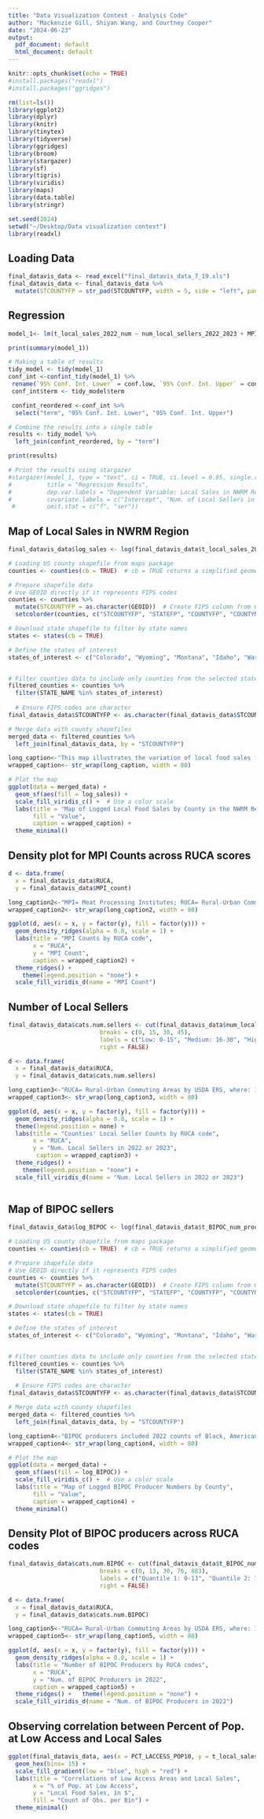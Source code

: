 ```yaml
---
title: "Data Visualization Contest - Analysis Code"
author: "Mackenzie Gill, Shiyan Wang, and Courtney Cooper"
date: "2024-06-23"
output:
  pdf_document: default
  html_document: default
---
```


```r
knitr::opts_chunk$set(echo = TRUE)
#install.packages("readxl")
#install.packages("ggridges")

rm(list=ls())
library(ggplot2)
library(dplyr)
library(knitr)
library(tinytex)
library(tidyverse)
library(ggridges)
library(broom)
library(stargazer)
library(sf)
library(tigris)
library(viridis)
library(maps)
library(data.table)
library(stringr)

set.seed(2024)
setwd("~/Desktop/Data visualization contest")
library(readxl)

```

## Loading Data

```r

final_datavis_data <- read_excel("final_datavis_data_7_19.xls")
final_datavis_data <- final_datavis_data %>%
  mutate(STCOUNTYFP = str_pad(STCOUNTYFP, width = 5, side = "left", pad = "0"))
```

## Regression


```r
model_1<- lm(t_local_sales_2022_num ~ num_local_sellers_2022_2023 + MPI_count + PCT_LACCESS_POP10+ t_BIPOC_num_prods_2022 + rural_RUCA, data= final_datavis_data )

print(summary(model_1))

# Making a table of results
tidy_model <- tidy(model_1)
conf_int <-confint_tidy(model_1) %>%
 rename(`95% Conf. Int. Lower` = conf.low, `95% Conf. Int. Upper` = conf.high)
 conf_int$term <- tidy_model$term 

 confint_reordered <-conf_int %>%
  select("term", "95% Conf. Int. Lower", "95% Conf. Int. Upper")

# Combine the results into a single table
results <- tidy_model %>%
  left_join(confint_reordered, by = "term")

print(results)

# Print the results using stargazer
#stargazer(model_1, type = "text", ci = TRUE, ci.level = 0.95, single.row = TRUE, 
#          title = "Regression Results", 
#          dep.var.labels = "Dependent Variable: Local Sales in NWRM Region",
#          covariate.labels = c("Intercept", "Num. of Local Sellers in 2022 or 2023", "Meat Processing Institutions", "% of pop. at low access to grocers", "Num. of BIPOC producers in 2022", "Rural Dummy"),
 #         omit.stat = c("f", "ser"))

```


## Map of Local Sales in NWRM Region

```r
final_datavis_data$log_sales <- log(final_datavis_data$t_local_sales_2022_num)

# Loading US county shapefile from maps package
counties <- counties(cb = TRUE)  # cb = TRUE returns a simplified geometry

# Prepare shapefile data
# Use GEOID directly if it represents FIPS codes
counties <- counties %>%
  mutate(STCOUNTYFP = as.character(GEOID))  # Create FIPS column from GEOID
  setcolorder(counties, c("STCOUNTYFP", "STATEFP", "COUNTYFP", "COUNTYNS", "AFFGEOID", "GEOID", "NAME", "NAMELSAD", "STUSPS", "STATE_NAME", "LSAD", "ALAND", "AWATER", "geometry"))  

# Download state shapefile to filter by state names
states <- states(cb = TRUE)

# Define the states of interest
states_of_interest <- c("Colorado", "Wyoming", "Montana", "Idaho", "Washington", "Oregon")


# Filter counties data to include only counties from the selected states
filtered_counties <- counties %>%
  filter(STATE_NAME %in% states_of_interest)
  
  # Ensure FIPS codes are character
final_datavis_data$STCOUNTYFP <- as.character(final_datavis_data$STCOUNTYFP)

# Merge data with county shapefiles
merged_data <- filtered_counties %>%
  left_join(final_datavis_data, by = "STCOUNTYFP")

long_caption<-"This map illustrates the variation of local food sales for counties in the NWRM region. We chose to convey the log of sales because the untransformed sales data includes outliers, which when mapped, does not show the variation in the lower food sale quantiles."
wrapped_caption<- str_wrap(long_caption, width = 80)

# Plot the map
ggplot(data = merged_data) +
  geom_sf(aes(fill = log_sales)) +
  scale_fill_viridis_c() +  # Use a color scale
  labs(title = "Map of Logged Local Food Sales by County in the NWRM Region",
       fill = "Value",
       caption = wrapped_caption) +
  theme_minimal()
```



## Density plot for MPI Counts across RUCA scores

```r
d <- data.frame(
  x = final_datavis_data$RUCA,
  y = final_datavis_data$MPI_count)

long_caption2<-"MPI= Meat Processing Institutes; RUCA= Rural-Urban Commuting Areas by USDA ERS, where: 1= Metropolitan area core...4= Micropolitan area core...10= Rural area core"
wrapped_caption2<- str_wrap(long_caption2, width = 80)

ggplot(d, aes(x = x, y = factor(y), fill = factor(y))) + 
  geom_density_ridges(alpha = 0.8, scale = 1) +
  labs(title = "MPI Counts by RUCA code",
       x = "RUCA",
       y = "MPI Count",
       caption = wrapped_caption2) +
  theme_ridges() +
    theme(legend.position = "none") +
  scale_fill_viridis_d(name = "MPI Count")
```

## Number of Local Sellers 

```r

final_datavis_data$cats.num.sellers <- cut(final_datavis_data$num_local_sellers_2022_2023, 
                          breaks = c(0, 15, 30, 45), 
                          labels = c("Low: 0-15", "Medium: 16-30", "High: 30-45"), 
                          right = FALSE)

d <- data.frame(
  x = final_datavis_data$RUCA,
  y = final_datavis_data$cats.num.sellers)

long_caption3<-"RUCA= Rural-Urban Commuting Areas by USDA ERS, where: 1= Metropolitan area core...4= Micropolitan area core...10= Rural area core"
wrapped_caption3<- str_wrap(long_caption3, width = 80)

ggplot(d, aes(x = x, y = factor(y), fill = factor(y))) + 
  geom_density_ridges(alpha = 0.8, scale = 1) +
  theme(legend.position = none) +
  labs(title = "Counties' Local Seller Counts by RUCA code",
       x = "RUCA",
       y = "Num. Local Sellers in 2022 or 2023", 
        caption = wrapped_caption3) +
  theme_ridges() +
    theme(legend.position = "none") +
  scale_fill_viridis_d(name = "Num. Local Sellers in 2022 or 2023")
 
```

## Map of BIPOC sellers

```r
final_datavis_data$log_BIPOC <- log(final_datavis_data$t_BIPOC_num_prods_2022)

# Loading US county shapefile from maps package
counties <- counties(cb = TRUE)  # cb = TRUE returns a simplified geometry

# Prepare shapefile data
# Use GEOID directly if it represents FIPS codes
counties <- counties %>%
  mutate(STCOUNTYFP = as.character(GEOID))  # Create FIPS column from GEOID
  setcolorder(counties, c("STCOUNTYFP", "STATEFP", "COUNTYFP", "COUNTYNS", "AFFGEOID", "GEOID", "NAME", "NAMELSAD", "STUSPS", "STATE_NAME", "LSAD", "ALAND", "AWATER", "geometry"))  

# Download state shapefile to filter by state names
states <- states(cb = TRUE)

# Define the states of interest
states_of_interest <- c("Colorado", "Wyoming", "Montana", "Idaho", "Washington", "Oregon")


# Filter counties data to include only counties from the selected states
filtered_counties <- counties %>%
  filter(STATE_NAME %in% states_of_interest)
  
  # Ensure FIPS codes are character
final_datavis_data$STCOUNTYFP <- as.character(final_datavis_data$STCOUNTYFP)

# Merge data with county shapefiles
merged_data <- filtered_counties %>%
  left_join(final_datavis_data, by = "STCOUNTYFP")

long_caption4<-"BIPOC producers included 2022 counts of Black, American Indian and Alaskan, Hawaiian Natives, Asian, and Hispanic producers. Data is originally sourced from the NASS Agricultural Census."
wrapped_caption4<- str_wrap(long_caption4, width = 80)

# Plot the map
ggplot(data = merged_data) +
  geom_sf(aes(fill = log_BIPOC)) +
  scale_fill_viridis_c() +  # Use a color scale
  labs(title = "Map of Logged BIPOC Producer Numbers by County",
       fill = "Value", 
       caption = wrapped_caption4) +
  theme_minimal()
```

## Density Plot of BIPOC producers across RUCA codes

```r

final_datavis_data$cats.num.BIPOC <- cut(final_datavis_data$t_BIPOC_num_prods_2022, 
                          breaks = c(0, 13, 30, 76, 883), 
                          labels = c("Quantile 1: 0-13", "Quantile 2: 13-30", "Quantile 3: 30-76", "Quantile 4: 76 to 883"), 
                          right = FALSE)

d <- data.frame(
  x = final_datavis_data$RUCA,
  y = final_datavis_data$cats.num.BIPOC)

long_caption5<-"RUCA= Rural-Urban Commuting Areas by USDA ERS, where: 1= Metropolitan area core...4= Micropolitan area core...10= Rural area core. BIPOC producers included 2022 counts of Black, American Indian and Alaskan, Hawaiian Natives, Asian, and Hispanic producers. Data is originally sourced from the NASS Agricultural Census. "
wrapped_caption5<- str_wrap(long_caption5, width = 80)

ggplot(d, aes(x = x, y = factor(y), fill = factor(y))) + 
  geom_density_ridges(alpha = 0.8, scale = 1) +
  labs(title = "Number of BIPOC Producers by RUCA codes",
       x = "RUCA",
       y = "Num. of BIPOC Producers in 2022", 
       caption = wrapped_caption5) +
  theme_ridges() +   theme(legend.position = "none") +
  scale_fill_viridis_d(name = "Num. of BIPOC Producers in 2022")
```

## Observing correlation between Percent of Pop. at Low Access and Local Sales

```r

ggplot(final_datavis_data, aes(x = PCT_LACCESS_POP10, y = t_local_sales_2022_num)) +
  geom_hex(bins= 15) +
  scale_fill_gradient(low = "blue", high = "red") +
  labs(title = "Correlations of Low Access Areas and Local Sales",
       x = "% of Pop. at Low Access",
       y = "Local Food Sales, in $",
       fill = "Count of Obs. per Bin") +
  theme_minimal()

```


